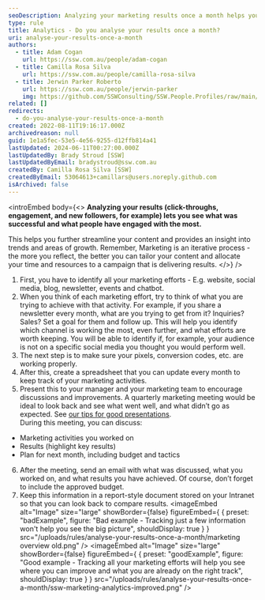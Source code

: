 ```yaml
---
seoDescription: Analyzing your marketing results once a month helps you identify successful efforts and areas for improvement, allowing you to refine your strategy and optimize resources
type: rule
title: Analytics - Do you analyse your results once a month?
uri: analyse-your-results-once-a-month
authors:
  - title: Adam Cogan
    url: https://ssw.com.au/people/adam-cogan
  - title: Camilla Rosa Silva
    url: https://ssw.com.au/people/camilla-rosa-silva
  - title: Jerwin Parker Roberto
    url: https://ssw.com.au/people/jerwin-parker
    img: https://github.com/SSWConsulting/SSW.People.Profiles/raw/main/Jerwin-Parker/Images/Jerwin-Parker-Profile.jpg
related: []
redirects:
  - do-you-analyse-your-results-once-a-month
created: 2022-08-11T19:16:17.000Z
archivedreason: null
guid: 1e1a5fec-53e5-4e56-9255-d12ffb814a41
lastUpdated: 2024-06-11T00:27:00.000Z
lastUpdatedBy: Brady Stroud [SSW]
lastUpdatedByEmail: bradystroud@ssw.com.au
createdBy: Camilla Rosa Silva [SSW]
createdByEmail: 53064613+camillars@users.noreply.github.com
isArchived: false
---
```


<introEmbed
  body={<>
**Analyzing your results (click-throughs, engagement, and new followers, for example) lets you see what was successful and what people have engaged with the most.**

This helps you further streamline your content and provides an insight into trends and areas of growth. Remember, Marketing is an iterative process - the more you reflect, the better you can tailor your content and allocate your time and resources to a campaign that is delivering results.
  </>}
/>
1. First, you have to identify all your marketing efforts - E.g. website, social media, blog, newsletter, events and chatbot.
2. When you think of each marketing effort, try to think of what you are trying to achieve with that activity. For example, if you share a newsletter every month, what are you trying to get from it? Inquiries? Sales? Set a goal for them and follow up. This will help you identify which channel is working the most, even further, and what efforts are worth keeping. You will be able to identify if, for example, your audience is not on a specific social media you thought you would perform well.
3. The next step is to make sure your pixels, conversion codes, etc. are working properly.
4. After this, create a spreadsheet that you can update every month to keep track of your marketing activities.
5. Present this to your manager and your marketing team to encourage discussions and improvements. A quarterly marketing meeting would be ideal to look back and see what went well, and what didn’t go as expected. See [our tips for good presentations](/rules-to-better-powerpoint-presentations).\
   During this meeting, you can discuss:

* Marketing activities you worked on
* Results (highlight key results)
* Plan for next month, including budget and tactics

6. After the meeting, send an email with what was discussed, what you worked on, and what results you have achieved. Of course, don’t forget to include the approved budget.
7. Keep this information in a report-style document stored on your Intranet so that you can look back to compare results.
<imageEmbed
  alt="Image"
  size="large"
  showBorder={false}
  figureEmbed={ {
    preset: "badExample",
    figure: "Bad example - Tracking just a few information won't help you see the big picture",
    shouldDisplay: true
  } }
  src="/uploads/rules/analyse-your-results-once-a-month/marketing overview old.png"
/>
<imageEmbed
  alt="Image"
  size="large"
  showBorder={false}
  figureEmbed={ {
    preset: "goodExample",
    figure: "Good example - Tracking all your marketing efforts will help you see where you can improve and what you are already on the right track",
    shouldDisplay: true
  } }
  src="/uploads/rules/analyse-your-results-once-a-month/ssw-marketing-analytics-improved.png"
/>
